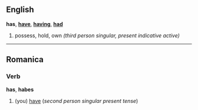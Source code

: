 ==English==
'''has''', '''[[have]]''', '''[[having]]''', '''[[had]]'''

# possess, hold, own ''(third person singular, present indicative active)''

----
==Romanica==
===Verb===
'''has''', '''habes'''

#(you) [[have]] (''second person singular present tense'')